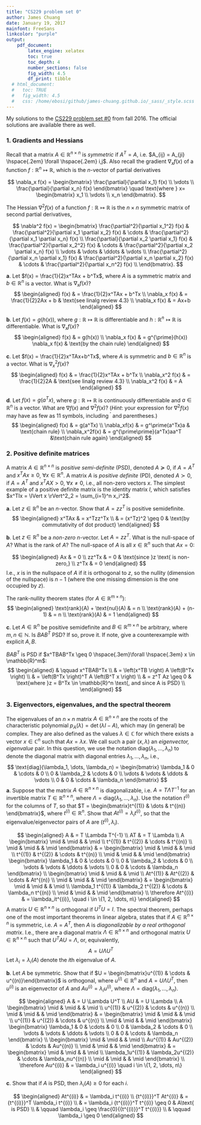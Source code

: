 ```yaml
---
title: "CS229 problem set 0"
author: James Chuang
date: January 19, 2017
mainfont: FreeSans
linkcolor: "purple"
output:
    pdf_document:
        latex_engine: xelatex
        toc: true
        toc_depth: 4
        number_sections: false
        fig_width: 4.5
        df_print: tibble
  # html_document:
  #   toc: TRUE
  #   fig_width: 4.5
  #   css: /home/ebosi/github/james-chuang.github.io/_sass/_style.scss
---
```


My solutions to the [CS229 problem set #0](http://cs229.stanford.edu/materials.html) from fall 2016. The official solutions are available there as well.

### **1. Gradients and Hessians**
Recall that a matrix $A \in \mathbb{R}^{n \times n}$ is *symmetric* if $A^T = A$, i.e. $A_{ij} = A_{ji} \hspace{.2em} \forall \hspace{.2em} i,j$. Also recall the gradient $\nabla_x f(x)$ of a function $f: \mathbb{R}^n \mapsto \mathbb{R}$, which is the $n$-vector of partial derivatives

$$
\nabla_x f(x) = \begin{bmatrix}
              \frac{\partial}{\partial x_1} f(x) \\
              \vdots  \\
              \frac{\partial}{\partial x_n} f(x)
              \end{bmatrix}
              \quad
              \text{where }
              x= \begin{bmatrix}
              x_1 \\
              \vdots \\
              x_n
              \end{bmatrix}.
$$

The Hessian $\nabla^2 f(x)$ of a function $f : \mathbb{R} \mapsto \mathbb{R}$ is the $n \times n$ symmetric matrix of second partial derivatives,

$$
\nabla^2 f(x) = \begin{bmatrix}
                \frac{\partial^2}{\partial x_1^2} f(x) & \frac{\partial^2}{\partial x_1 \partial x_2} f(x) & \cdots  & \frac{\partial^2}{\partial x_1 \partial x_n} f(x) \\
                \frac{\partial}{\partial x_2 \partial x_1} f(x) & \frac{\partial^2}{\partial x_2^2} f(x) & \cdots  & \frac{\partial^2}{\partial x_2 \partial x_n} f(x) \\
                \vdots  & \vdots  & \ddots  & \vdots \\
                \frac{\partial^2}{\partial x_n \partial x_1} f(x) & \frac{\partial^2}{\partial x_n \partial x_2} f(x) & \cdots  & \frac{\partial^2}{\partial x_n^2} f(x) \\
                \end{bmatrix}.
$$

**a**. Let $f(x) = \frac{1}{2}x^TAx + b^Tx$, where $A$ is a symmetric matrix and $b \in \mathbb{R}^n$ is a vector. What is $\nabla_x f(x)$?
$$
\begin{aligned}
f(x)          & = \frac{1}{2}x^TAx + b^Tx \\
\nabla_x f(x) & = \frac{1}{2}2Ax + b & \text{see linalg review 4.3} \\
\nabla_x f(x) & = Ax+b
\end{aligned}
$$

**b**. Let $f(x) = g(h(x))$, where $g: \mathbb{R} \mapsto \mathbb{R}$ is differentiable and $h: \mathbb{R}^n \mapsto \mathbb{R}$ is differentiable. What is $\nabla_x f(x)$?
$$
\begin{aligned}
f(x)          & = g(h(x)) \\
\nabla_x f(x) & = g^{\prime}(h(x)) \nabla_x f(x) & \text{by the chain rule}
\end{aligned}
$$

**c**. Let $f(x) = \frac{1}{2}x^TAx+b^Tx$, where $A$ is symmetric and $b \in \mathbb{R}^n$ is a vector. What is $\nabla^2_x f(x)$?
$$
\begin{aligned}
f(x)            & = \frac{1}{2}x^TAx + b^Tx \\
\nabla_x^2 f(x) & = \frac{1}{2}2A & \text{see linalg review 4.3} \\
\nabla_x^2 f(x) & = A
\end{aligned}
$$

**d**. Let $f(x) = g(a^Tx)$, where $g : \mathbb{R} \mapsto \mathbb{R}$ is continuously differentiable and $a \in \mathbb{R}^n$ is a vector. What are $\nabla f(x)$ and $\nabla^2 f(x)$? (*Hint*: your expression for $\nabla^2f(x)$ may have as few as 11 symbols, including $^\prime$ and parentheses.)
$$
\begin{aligned}
f(x)            & = g(a^Tx) \\
\nabla_xf(x)    & = g^\prime(a^Tx)a & \text{chain rule} \\
\nabla_x^2f(x)  & = g^{\prime\prime}(a^Tx)aa^T &\text{chain rule again}
\end{aligned}
$$

### **2. Positive definite matrices**
A matrix $A \in \mathbb{R}^{n \times n}$ is *positive semi-definite* (PSD), denoted $A \succeq 0$, if $A = A^T$ and $x^TAx \geq 0$, $\forall x \in \mathbb{R}^n$. A matrix $A$ is *positive definite* (PD), denoted $A \succ 0$, if $A = A^T$ and $x^TAX > 0$, $\forall x \neq 0$, i.e., all non-zero vectors $x$. The simplest example of a positive definite matrix is the identity matrix $I$, which satisfies $x^TIx = \lVert x \rVert^2_2 = \sum_{i=1}^n x_i^2$.

**a**. Let $z \in \mathbb{R}^n$ be an $n$-vector. Show that $A = zz^T$ is positive semidefinite.
$$
\begin{aligned}
x^TAx & = x^Tzz^Tx \\
      & = (x^Tz)^2 \geq 0 & \text{by commutativity of dot product}
\end{aligned}
$$

**b**. Let $z \in \mathbb{R}^n$ be a *non-zero* $n$-vector. Let $A = zz^T$. What is the null-space of $A$? What is the rank of $A$?
The null-space of $A$ is all $x \in \mathbb{R}^n$ such that $Ax=0$:

$$
\begin{aligned}
Ax    & = 0 \\
zz^Tx & = 0 & \text{since }z \text{ is non-zero,} \\
 z^Tx & = 0
\end{aligned}
$$
I.e., $x$ is in the nullspace of $A$ if it is orthogonal to $z$, so the nullity (dimension of the nullspace) is $n-1$ (where the one missing dimension is the one occupied by $z$).

The rank-nullity theorem states (for $A \in \mathbb{R}^{m \times n}$):
$$
\begin{aligned}
\text{rank}(A) + \text{nul}(A) & = n \\
\text{rank}(A) + (n-1) & = n \\
\text{rank}(A) & = 1
\end{aligned}
$$

**c**. Let $A \in \mathbb{R}^n$ be positive semidefinite and $B \in \mathbb{R}^{m \times n}$ be arbitrary, where $m,n \in \mathbb{N}$. Is $BAB^T$ PSD? If so, prove it. If note, give a counterexample with explicit $A,B$.

$BAB^T$ is PSD if $x^TBAB^Tx \geq 0 \hspace{.3em}\forall \hspace{.3em} x \in \mathbb{R}^m$:
$$
\begin{aligned}
& \qquad x^TBAB^Tx \\
& = \left(x^TB \right) A \left(B^Tx \right) \\
& = \left(B^Tx \right)^T A \left(B^T x \right) \\
& = z^T Az \geq 0  & \text{where }z = B^Tx \in \mathbb{R}^n \text{, and since A is PSD} \\
\end{aligned}
$$

### **3. Eigenvectors, eigenvalues, and the spectral theorem**
The eigenvalues of an $n \times n$ matrix $A \in \mathbb{R}^{n \times n}$ are the roots of the characteristic polynomial $p_A(\lambda) = \det(\lambda I-A)$, which may (in general) be complex. They are also defined as the values $\lambda \in \mathbb{C}$ for which there exists a vector $x \in \mathbb{C}^n$ such that $Ax = \lambda x$. We call such a pair $(x, \lambda)$ an *eigenvector, eigenvalue* pair. In this question, we use the notation $\text{diag}(\lambda_1, \dots, \lambda_n)$ to denote the diagonal matrix with diagonal entries $\lambda_1, \dots, \lambda_n$, i.e.,
$$
\text{diag}(\lambda_1, \dots, \lambda_n) =  \begin{bmatrix}
                                            \lambda_1 & 0         & \cdots  & 0       \\
                                            0         & \lambda_2 & \cdots  & 0       \\
                                            \vdots    & \vdots    & \ddots  & \vdots  \\
                                            0         & 0         & \cdots  & \lambda_n
                                            \end{bmatrix}
$$
**a**. Suppose that the matrix $A \in \mathbb{R}^{n \times n}$ is diagonalizable, i.e. $A = T\Lambda T^{-1}$ for an invertible matrix $T \in \mathbb{R}^{n \times n}$, where $\Lambda = \text{diag}(\lambda_1, \dots, \lambda_n)$. Use the notation $t^{(i)}$ for the columns of $T$, so that $T = \begin{bmatrix}t^{(1)} & \dots & t^{(n)} \end{bmatrix}$, where $t^{(i)} \in \mathbb{R}^n$. Show that $At^{(i)} = \lambda_it^{(i)}$, so that the eigenvalue/eigenvector pairs of $A$ are $(t^{(i)}, \lambda_i)$.

$$
\begin{aligned}
A   & = T \Lambda T^{-1} \\
AT  & = T \Lambda \\
A
\begin{bmatrix}
\mid    & \mid    &         & \mid    \\
t^{(1)} & t^{(2)} & \cdots  & t^{(n)} \\
\mid    & \mid    &         & \mid
\end{bmatrix}
      & = \begin{bmatrix}
          \mid    & \mid    &         & \mid    \\
          t^{(1)} & t^{(2)} & \cdots  & t^{(n)} \\
          \mid    & \mid    &         & \mid
          \end{bmatrix}
          \begin{bmatrix}
          \lambda_1 & 0         & \cdots  & 0       \\
          0         & \lambda_2 & \cdots  & 0       \\
          \vdots    & \vdots    & \ddots  & \vdots  \\
          0         & 0         & \cdots  & \lambda_n
          \end{bmatrix} \\
\begin{bmatrix}
\mid      & \mid      &         & \mid      \\
At^{(1)}  & At^{(2)}  & \cdots  & At^{(n)}  \\
\mid      & \mid      &         & \mid
\end{bmatrix}
      & = \begin{bmatrix}
          \mid              & \mid              &         & \mid              \\
          \lambda_1 t^{(1)} & \lambda_2 t^{(2)} & \cdots  & \lambda_n t^{(n)} \\
          \mid              & \mid              &         & \mid
          \end{bmatrix} \\
      \therefore At^{(i)} & = \lambda_it^{(i)}, \quad i \in \{1, 2, \dots, n\}
\end{aligned}
$$
A matrix $U \in \mathbb{R}^{n \times n}$ is orthogonal if $U^TU = I$. The spectral theorem, perhaps one of the most important theorems in linear algebra, states that if $A \in \mathbb{R}^{n \times n}$ is symmetric, i.e. $A = A^T$, then $A$ is *diagonalizable by a real orthogonal matrix*. I.e., there are a diagonal matrix $\Lambda \in \mathbb{R}^{n \times n}$ and orthogonal matrix $U \in \mathbb{R}^{n \times n}$ such that $U^TAU = \Lambda$, or, equivalently,
$$
A = U\Lambda U^T
$$
Let $\lambda_i = \lambda_i(A)$ denote the $i$th eigenvalue of $A$.

**b**. Let $A$ be symmetric. Show that if $U = \begin{bmatrix}u^{(1)} & \cdots & u^{(n)}\end{bmatrix}$ is orthogonal, where $u^{(i)} \in \mathbb{R}^n$ and $A = U \Lambda U^T$, then $u^{(i)}$ is an eigenvector of $A$ and $Au^{(i)} = \lambda_i u^{(i)}$, where $\Lambda = \text{diag}(\lambda_1, \dots, \lambda_n)$.

$$
\begin{aligned}
A   & = U \Lambda U^T \\
AU  & = U \Lambda     \\
A
\begin{bmatrix}
\mid    & \mid    &         & \mid    \\
u^{(1)} & u^{(2)} & \cdots  & u^{(n)} \\
\mid    & \mid    &         & \mid
\end{bmatrix}
    & = \begin{bmatrix}
        \mid    & \mid    &         & \mid    \\
        u^{(1)} & u^{(2)} & \cdots  & u^{(n)} \\
        \mid    & \mid    &         & \mid
        \end{bmatrix}
        \begin{bmatrix}
        \lambda_1 & 0         & \cdots  & 0       \\
        0         & \lambda_2 & \cdots  & 0       \\
        \vdots    & \vdots    & \ddots  & \vdots  \\
        0         & 0         & \cdots  & \lambda_n
        \end{bmatrix} \\
\begin{bmatrix}
\mid      & \mid      &         & \mid      \\
Au^{(1)}  & Au^{(2)}  & \cdots  & Au^{(n)}  \\
\mid      & \mid      &         & \mid
\end{bmatrix}
    & = \begin{bmatrix}
        \mid              & \mid              &         & \mid    \\
        \lambda_1u^{(1)}  & \lambda_2u^{(2)}  & \cdots  & \lambda_nu^{(n)} \\
        \mid              & \mid              &         & \mid
        \end{bmatrix} \\
\therefore Au^{(i)} & = \lambda_i u^{(i)} \quad i \in \{1, 2, \dots, n\}
\end{aligned}
$$


**c**. Show that if $A$ is PSD, then $\lambda_i(A) \geq 0$ for each $i$.

$$
\begin{aligned}
At^{(i)}              & = \lambda_i t^{(i)} \\
{t^{(i)}}^T At^{(i)}  & = {t^{(i)}}^T \lambda_i t^{(i)} \\
                      & = \lambda_i {t^{(i)}}^T t^{(i)} \geq 0 & A\text{ is PSD} \\
                      & \qquad \lambda_i \geq \frac{0}{{t^{(i)}}^T t^{(i)}} \\
                      & \qquad \lambda_i \geq 0
\end{aligned}
$$

<!-- The quick brown fox jumps over the lazy dog (this line is just here so that the math in 3c above gets rendered...). -->

